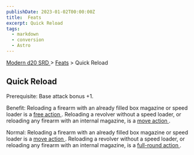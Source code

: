 ```yaml
---
publishDate: 2023-01-02T00:00:00Z
title:  Feats
excerpt: Quick Reload
tags:
  - markdown
  - conversion
  - Astro
---
```


[ Modern d20 SRD ](/#modernD20) > [ Feats](modern-d20-srd-feats-index) > Quick Reload

##  Quick Reload

Prerequisite: Base attack bonus +1.

Benefit: Reloading a firearm with an already filled box magazine or speed
loader is a [ free action ](modern-d20-srd-combat-action-types) . Reloading a
revolver without a speed loader, or reloading any firearm with an internal
magazine, is a [ move action ](modern-d20-srd-combat-move-actions) .

Normal: Reloading a firearm with an already filled box magazine or speed
loader is a [ move action ](modern-d20-srd-combat-move-actions) . Reloading a
revolver without a speed loader, or reloading any firearm with an internal
magazine, is a [ full-round action ](modern-d20-srd-combat-full-round-actions)
.

